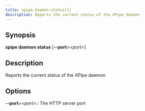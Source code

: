 ```yaml
---
title: xpipe-daemon-status(1)
description: Reports the current status of the XPipe daemon
---
```


## Synopsis

**xpipe daemon status** [**--port**=_&lt;port>_]


## Description

Reports the current status of the XPipe daemon


## Options

**--port**=_&lt;port>_::
  The HTTP server port
